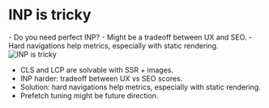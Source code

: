 

<Columns columns={2}>

<Column>
<CentralContent>

# INP is tricky


<div className="flex items-start gap-2 text-left">
- Do you need perfect INP?
- Might be a tradeoff between UX and SEO.
- Hard navigations help metrics, especially with static rendering.
</div>

</CentralContent>
</Column>
<Column>
<CentralContent>
<Image src={InpIsTricky} alt="INP is tricky" className="w-full mx-auto" />
</CentralContent>
</Column>
</Columns>


<Notes>

- CLS and LCP are solvable with SSR + images.
- INP harder: tradeoff between UX vs SEO scores.
- Solution: hard navigations help metrics, especially with static rendering.
- Prefetch tuning might be future direction.

</Notes>